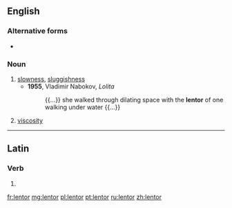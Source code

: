 ==English==

===Alternative forms===
* {{l|en|lentour}} {{qualifier|obsolete}}

===Noun===
{{en-noun|-|s}}

# [[slowness]], [[sluggishness]]
#* '''1955''', Vladimir Nabokov, ''Lolita''
#*: {{...}} she walked through dilating space with the '''lentor''' of one walking under water {{...}}
# {{label|en|obsolete|physics}} [[viscosity]]

----

==Latin==

===Verb===
{{la-verb-form|lentor}}

# {{inflection of|lentō||1|s|pres|pasv|indc|lang=la}}

[[fr:lentor]]
[[mg:lentor]]
[[pl:lentor]]
[[pt:lentor]]
[[ru:lentor]]
[[zh:lentor]]